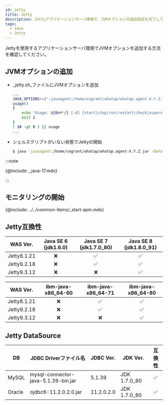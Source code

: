 ```yaml
---
id: jetty
title: Jetty
description: Jettyアプリケーションサーバ環境で、JVMオプションの追加設定を完了してください。
tags:
  - Java
  - Jetty
---
```


Jettyを使用するアプリケーションサーバ環境でJVMオプションを追加する方法を確認してください。 

## JVMオプションの追加

-   _jetty.sh_ファイルにJVMオプションを追加

    ```bash title='$JETTY_HOME/bin/jetty.sh' {2} showLineNumbers
    ...
    JAVA_OPTIONS+=("-javaagent:/home/vagrant/whatap/whatap.agent-X.Y.Z.jar -Dwhatap.port=8080")
    usage()
    {
        echo "Usage: ${0##*/} [-d] {start|stop|run|restart|check|supervise} [ CONFIGS ... ] "
        exit 1
    }
    [ $# -gt 0 ] || usage
    ...
    ```

-   シェルスクリプトがいない状態でJettyの開始

    ```bash
    $ java -javaagent:/home/vagrant/whatap/whatap.agent-X.Y.Z.jar -Dwhatap.port=8080 -jar start.jar &
    ```

:::note

{@include: _java-17.mdx}

:::

## モニタリングの開始

{@include: ../../common-items/_start-apm.mdx}

## Jetty互換性

| WAS Ver.    |       Java SE 6 (jdk1.6.0)      |     Java SE 7 (jdk1.7.0_80)     |     Java SE 8 (jdk1.8.0_91)     |
| ----------- | :-----------------------------: | :-----------------------------: | :-----------------------------: |
| Jetty8.1.21 | <span class='emoji-no'>❌</span> | <span class='emoji-ok'>✅</span> | <span class='emoji-ok'>✅</span> |
| Jetty9.2.18 | <span class='emoji-no'>❌</span> | <span class='emoji-ok'>✅</span> | <span class='emoji-ok'>✅</span> |
| Jetty9.3.12 | <span class='emoji-no'>❌</span> | <span class='emoji-no'>❌</span> | <span class='emoji-ok'>✅</span> |

| WAS Ver.    |        ibm-java-x86_64-60       |        ibm-java-x86_64-71       |        ibm-java-x86_64-80       |
| ----------- | :-----------------------------: | :-----------------------------: | :-----------------------------: |
| Jetty8.1.21 | <span class='emoji-no'>❌</span> | <span class='emoji-ok'>✅</span> | <span class='emoji-ok'>✅</span> |
| Jetty9.2.18 | <span class='emoji-no'>❌</span> | <span class='emoji-ok'>✅</span> | <span class='emoji-ok'>✅</span> |
| Jetty9.3.12 | <span class='emoji-no'>❌</span> | <span class='emoji-no'>❌</span> | <span class='emoji-ok'>✅</span> |

## Jetty DataSource

| DB     | JDBC Driverファイル名                    | JDBC Ver.  | JDK Ver.     |               互換性               |
| ------ | ----------------------------------- | ---------- | ------------ | :-----------------------------: |
| MySQL  | mysql-connector-java-5.1.39-bin.jar | 5.1.39     | JDK 1.7.0_80 | <span class='emoji-ok'>✅</span> |
| Oracle | ojdbc6-11.2.0.2.0.jar               | 11.2.0.2.0 | JDK 1.7.0_80 | <span class='emoji-ok'>✅</span> |
